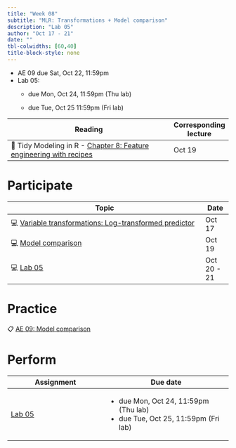 ```yaml
---
title: "Week 08"
subtitle: "MLR: Transformations + Model comparison"
description: "Lab 05"
author: "Oct 17 - 21"
date: ""
tbl-colwidths: [60,40]
title-block-style: none
---
```


::: callout-important
-   AE 09 due Sat, Oct 22, 11:59pm
-   Lab 05:
    -   due Mon, Oct 24, 11:59pm (Thu lab)

    -   due Tue, Oct 25 11:59pm (Fri lab)
:::

+----------------------------------------------------------------------------------------------------------+-----------------------+
| Reading                                                                                                  | Corresponding lecture |
+==========================================================================================================+=======================+
| 📖 Tidy Modeling in R - [Chapter 8: Feature engineering with recipes](https://www.tmwr.org/recipes.html) | Oct 19                |
+----------------------------------------------------------------------------------------------------------+-----------------------+

# Participate

+------------------------------------------------------------------------------------------------+-------------+
| Topic                                                                                          | Date        |
+================================================================================================+=============+
| 💻 [Variable transformations: Log-transformed predictor](../slides/14-transform-predictor.qmd) | Oct 17      |
+------------------------------------------------------------------------------------------------+-------------+
| 💻 [Model comparison](../slides/15-model-comparison.qmd)                                       | Oct 19      |
+------------------------------------------------------------------------------------------------+-------------+
| 💻 [Lab 05](../slides/lab-05.qmd)                                                              | Oct 20 - 21 |
+------------------------------------------------------------------------------------------------+-------------+

# Practice

📋 [AE 09: Model comparison](https://sta210-fa22.netlify.app/ae/ae-09-model-comparison.html)

# Perform

+------------------------------+----------------------------------------+
| Assignment                   | Due date                               |
+==============================+========================================+
| [Lab 05](../labs/lab-05.qmd) | -   due Mon, Oct 24, 11:59pm (Thu lab) |
|                              | -   due Tue, Oct 25, 11:59pm (Fri lab) |
+------------------------------+----------------------------------------+
